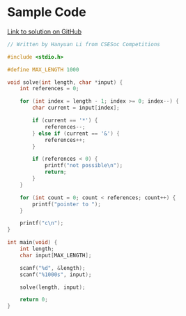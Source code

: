 # Sample Code

[Link to solution on GitHub](https://github.com/csesoc/comp1511-revision-t1-2022/blob/master/solutions/gimme-pointers/solution.c)

```c
// Written by Hanyuan Li from CSESoc Competitions

#include <stdio.h>

#define MAX_LENGTH 1000

void solve(int length, char *input) {
    int references = 0;

    for (int index = length - 1; index >= 0; index--) {
        char current = input[index];

        if (current == '*') {
            references--;
        } else if (current == '&') {
            references++;
        }

        if (references < 0) {
            printf("not possible\n");
            return;
        }
    }

    for (int count = 0; count < references; count++) {
        printf("pointer to ");
    }

    printf("c\n");
}

int main(void) {
    int length;
    char input[MAX_LENGTH];

    scanf("%d", &length);
    scanf("%1000s", input);

    solve(length, input);

    return 0;
}
```
